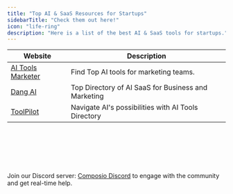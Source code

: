 ```yaml
---
title: "Top AI & SaaS Resources for Startups"
sidebarTitle: "Check them out here!"
icon: "life-ring"
description: "Here is a list of the best AI & SaaS tools for startups."
---
```


| Website | Description                           |
| -------- | ------------------------------------- |
| <a href="https://aitoolsmarketer.com/ref=composio">AI Tools Marketer</a> | Find Top AI tools for marketing teams.|
| <a href="https://dang.ai/"> Dang AI </a> | Top Directory of AI SaaS for Business and Marketing |
| <a href="https://www.toolpilot.ai/"> ToolPilot </a> |  Navigate AI's possibilities with AI Tools Directory |

<br />
<br />
<br />
<br />
<br />

Join our Discord server: [Composio Discord](https://discord.gg/XMa3eWKkH8) to engage with the community and get real-time help.
